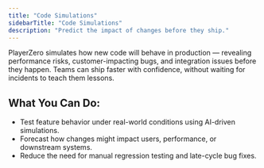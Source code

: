 ```yaml
---
title: "Code Simulations"
sidebarTitle: "Code Simulations"
description: "Predict the impact of changes before they ship."
---
```


PlayerZero simulates how new code will behave in production — revealing performance risks, customer-impacting bugs, and integration issues before they happen. Teams can ship faster with confidence, without waiting for incidents to teach them lessons.

<CardGroup cols={1}>
  <Card
    title="Talk with PlayerZero about unlocking Code Simulations for your team"
    href="https://playerzero.ai/request-demo"
  />
</CardGroup>

## What You Can Do:
- Test feature behavior under real-world conditions using AI-driven simulations.
- Forecast how changes might impact users, performance, or downstream systems.
- Reduce the need for manual regression testing and late-cycle bug fixes.